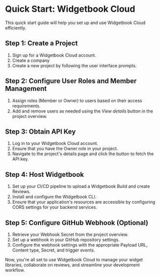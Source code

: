 # Quick Start: Widgetbook Cloud

This quick start guide will help you set up and use Widgetbook Cloud efficiently.

## Step 1: Create a Project

1. Sign up for a Widgetbook Cloud account.
2. Create a company
3. Create a new project by following the user interface prompts.

## Step 2: Configure User Roles and Member Management

1. Assign roles (Member or Owner) to users based on their access requirements.
2. Add and remove users as needed using the _View details_ button in the project overview.

## Step 3: Obtain API Key

1. Log in to your Widgetbook Cloud account.
2. Ensure that you have the Owner role in your project.
3. Navigate to the project's details page and click the button to fetch the API key.

## Step 4: Host Widgetbook

1. Set up your CI/CD pipeline to upload a Widgetbook Build and create Reviews.
2. Install and configure the Widgetbook CLI.
3. Ensure that your application's resources are accessible by configuring CORS settings for your backend services.

## Step 5: Configure GitHub Webhook (Optional)

1. Retrieve your Webhook Secret from the project overview.
2. Set up a webhook in your GitHub repository settings.
3. Configure the webhook settings with the appropriate Payload URL, Content type, Secret, and trigger events.

Now, you're all set to use Widgetbook Cloud to manage your widget libraries, collaborate on reviews, and streamline your development workflow.
